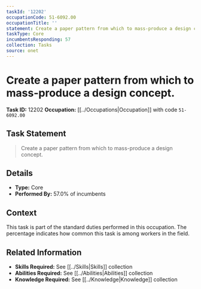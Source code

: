```yaml
---
taskId: '12202'
occupationCode: 51-6092.00
occupationTitle: ''
statement: Create a paper pattern from which to mass-produce a design concept.
taskType: Core
incumbentsResponding: 57
collection: Tasks
source: onet
---
```

# Create a paper pattern from which to mass-produce a design concept.

**Task ID:** 12202
**Occupation:** [[../Occupations|Occupation]] with code `51-6092.00`

## Task Statement

> Create a paper pattern from which to mass-produce a design concept.

## Details

- **Type:** Core
- **Performed By:** 57.0% of incumbents

## Context

This task is part of the standard duties performed in this occupation. The percentage indicates how common this task is among workers in the field.

## Related Information

- **Skills Required:** See [[../Skills|Skills]] collection
- **Abilities Required:** See [[../Abilities|Abilities]] collection
- **Knowledge Required:** See [[../Knowledge|Knowledge]] collection
